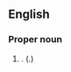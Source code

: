 ==English==

===Proper noun===
{{en-proper noun|head=[[watch|Watch]] [[night|Night]]|Watch Nights}}

# {{alternative case form of|watch night|lang=en}}. ({{alternative form of|watchnight|lang=en}}.)